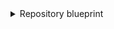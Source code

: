 <details>
<summary>Repository blueprint</summary>

```json showLineNumbers
{
  "identifier": "gitlabRepository",
  "title": "Repository",
  "icon": "Microservice",
  "schema": {
    "properties": {
      "url": {
        "title": "URL",
        "type": "string",
        "format": "url"
      },
      "readme": {
        "title": "README",
        "type": "string",
        "format": "markdown"
      },
      "description": {
        "title": "Description",
        "type": "string"
      },
      "language": {
        "title": "Language",
        "type": "string"
      },
      "namespace": {
        "title": "Namespace",
        "type": "string"
      },
      "fullPath": {
        "title": "Full Path",
        "type": "string"
      },
      "defaultBranch": {
        "title": "Default Branch",
        "type": "string"
      },
      "labels": {
        "items": {
          "type": "object"
        },
        "type": "array",
        "title": "Labels"
      }
    },
    "required": []
  },
  "mirrorProperties": {},
  "calculationProperties": {},
  "relations": {}
}
```

</details>
